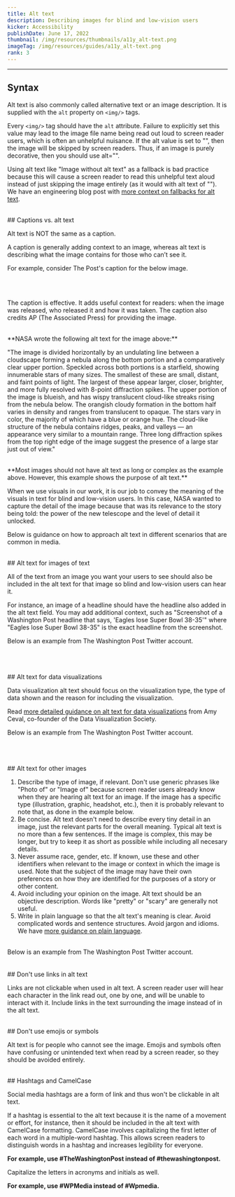 ```yaml
---
title: Alt text
description: Describing images for blind and low-vision users
kicker: Accessibility
publishDate: June 17, 2022
thumbnail: /img/resources/thumbnails/a11y_alt-text.png
imageTag: /img/resources/guides/a11y_alt-text.png
rank: 3
---
```


---

## Syntax

Alt text is also commonly called alternative text or an image description. It is supplied with the `alt` property on `<img/>` tags.

Every `<img/>` tag should have the `alt` attribute. Failure to explicitly set this value may lead to the image file name being read out loud to screen reader users, which is often an unhelpful nuisance. If the alt value is set to "", then the image will be skipped by screen readers. Thus, if an image is purely decorative, then you should use alt="".

Using alt text like "Image without alt text" as a fallback is bad practice because this will cause a screen reader to read this unhelpful text aloud instead of just skipping the image entirely (as it would with alt text of ""). We have an engineering blog post with [more context on fallbacks for alt text](https://washpost.engineering/we-cant-automate-alt-text-here-are-some-mistakes-lessons-and-what-we-can-do-for-accessibility-4e8631c2b3).

<br />
## Captions vs. alt text

Alt text is NOT the same as a caption.

A caption is generally adding context to an image, whereas alt text is describing what the image contains for those who can’t see it.

For example, consider The Post's caption for the below image.

<Container>
  <Box css={{ display: "flex", justifyContent: "center", margin: "auto" }}>
    <InlineImage width={672} height={448} src="/images/caption-example.png" />
  </Box>
</Container>
<br />
<br />

The caption is effective. It adds useful context for readers: when the image was released, who released it and how it was taken. The caption also credits AP (The Associated Press) for providing the image.

<br />
**NASA wrote the following alt text for the image above:**

"The image is divided horizontally by an undulating line between a cloudscape forming a nebula along the bottom portion and a comparatively clear upper portion. Speckled across both portions is a starfield, showing innumerable stars of many sizes. The smallest of these are small, distant, and faint points of light. The largest of these appear larger, closer, brighter, and more fully resolved with 8-point diffraction spikes. The upper portion of the image is blueish, and has wispy translucent cloud-like streaks rising from the nebula below. The orangish cloudy formation in the bottom half varies in density and ranges from translucent to opaque. The stars vary in color, the majority of which have a blue or orange hue. The cloud-like structure of the nebula contains ridges, peaks, and valleys — an appearance very similar to a mountain range. Three long diffraction spikes from the top right edge of the image suggest the presence of a large star just out of view."

<br />
**Most images should not have alt text as long or complex as the example above. However, this example shows the purpose of alt text.**

When we use visuals in our work, it is our job to convey the meaning of the visuals in text for blind and low-vision users. In this case, NASA wanted to capture the detail of the image because that was its relevance to the story being told: the power of the new telescope and the level of detail it unlocked.

Below is guidance on how to approach alt text in different scenarios that are common in media.

<br />
## Alt text for images of text

All of the text from an image you want your users to see should also be included in the alt text for that image so blind and low-vision users can hear it.

For instance, an image of a headline should have the headline also added in the alt text field. You may add additional context, such as "Screenshot of a Washington Post headline that says, 'Eagles lose Super Bowl 38-35'" where "Eagles lose Super Bowl 38-35" is the exact headline from the screenshot.

Below is an example from The Washington Post Twitter account.

<Container>
  <Box css={{ display: "flex", justifyContent: "center", margin: "auto" }}>
    <InlineImage width={672} height={448} src="/images/text-alt-text.png" />
  </Box>
</Container>
<br />
<br />

<br />
## Alt text for data visualizations

Data visualization alt text should focus on the visualization type, the type of data shown and the reason for including the visualization.

Read [more detailed guidance on alt text for data visualizations](https://medium.com/nightingale/writing-alt-text-for-data-visualization-2a218ef43f81) from Amy Ceval, co-founder of the Data Visualization Society.

Below is an example from The Washington Post Twitter account.

<Container>
  <Box css={{ display: "flex", justifyContent: "center", margin: "auto" }}>
    <InlineImage width={672} height={448} src="/images/data-viz-alt-text.png" />
  </Box>
</Container>
<br />
<br />

<br />
## Alt text for other images

1. Describe the type of image, if relevant. Don't use generic phrases like "Photo of" or "Image of" because screen reader users already know when they are hearing alt text for an image. If the image has a specific type (illustration, graphic, headshot, etc.), then it is probably relevant to note that, as done in the example below.
2. Be concise. Alt text doesn't need to describe every tiny detail in an image, just the relevant parts for the overall meaning. Typical alt text is no more than a few sentences. If the image is complex, this may be longer, but try to keep it as short as possible while including all necesary details.
3. Never assume race, gender, etc. If known, use these and other identifiers when relevant to the image or context in which the image is used. Note that the subject of the image may have their own preferences on how they are identified for the purposes of a story or other content.
4. Avoid including your opinion on the image. Alt text should be an objective description. Words like "pretty" or "scary" are generally not useful.
5. Write in plain language so that the alt text's meaning is clear. Avoid complicated words and sentence structures. Avoid jargon and idioms. We have [more guidance on plain language](/accessibility/guides/plain-language-and-labeling).

<br />
Below is an example from The Washington Post Twitter account.

<Container>
  <Box css={{ display: "flex", justifyContent: "center", margin: "auto" }}>
    <InlineImage width={672} height={448} src="/images/graphic-alt-text.png" />
  </Box>
</Container>
<br />
<br />

<br />
## Don't use links in alt text

Links are not clickable when used in alt text. A screen reader user will hear each character in the link read out, one by one, and will be unable to interact with it. Include links in the text surrounding the image instead of in the alt text.

<br />
## Don't use emojis or symbols

Alt text is for people who cannot see the image. Emojis and symbols often have confusing or unintended text when read by a screen reader, so they should be avoided entirely.

<br />
## Hashtags and CamelCase

Social media hashtags are a form of link and thus won't be clickable in alt text.

If a hashtag is essential to the alt text because it is the name of a movement or effort, for instance, then it should be included in the alt text with CamelCase formatting. CamelCase involves capitalizing the first letter of each word in a multiple-word hashtag. This allows screen readers to distinguish words in a hashtag and increases legibility for everyone.

**For example, use #TheWashingtonPost instead of #thewashingtonpost.**

Capitalize the letters in acronyms and initials as well.

**For example, use #WPMedia instead of #Wpmedia.**
